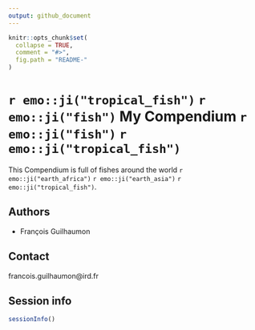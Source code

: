 ```yaml
---
output: github_document
---
```


<!-- README.md is generated from README.Rmd. Please edit that file -->

```r
knitr::opts_chunk$set(
  collapse = TRUE,
  comment = "#>",
  fig.path = "README-"
)
```

# `r emo::ji("tropical_fish")`  `r emo::ji("fish")` My Compendium `r emo::ji("fish")` `r emo::ji("tropical_fish")`    

This Compendium is full of fishes around the world `r emo::ji("earth_africa")`  `r emo::ji("earth_asia")`  `r emo::ji("tropical_fish")`.

## Authors

- François Guilhaumon

## Contact

francois.guilhaumon@ird.fr

## Session info

```r
sessionInfo()
```

